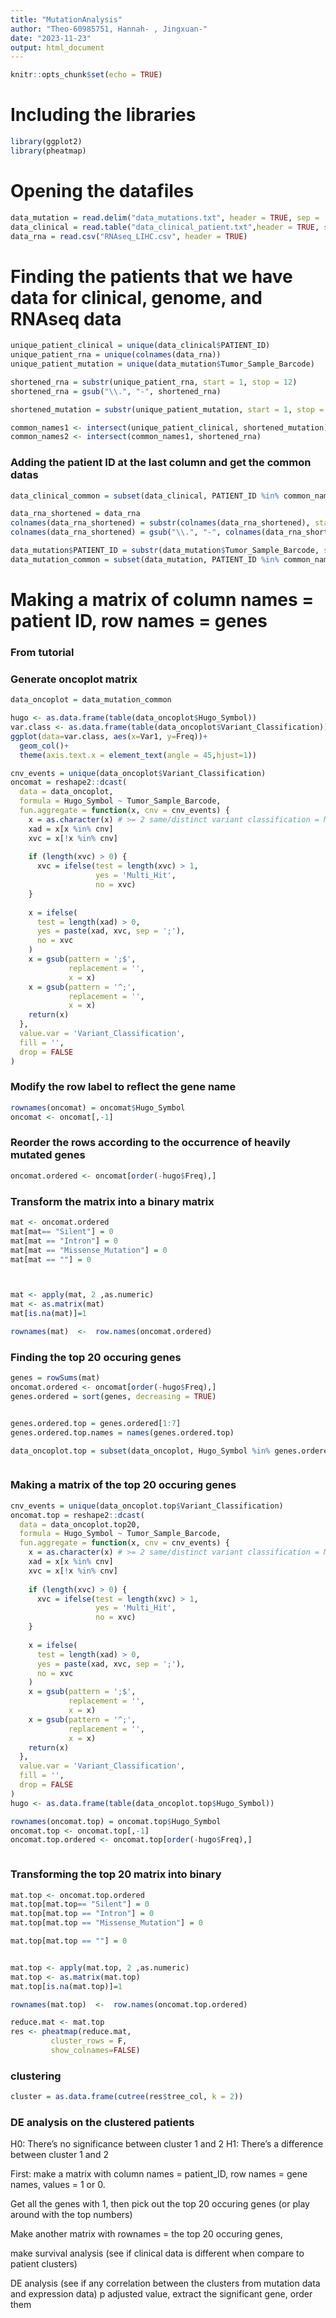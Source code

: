 ```yaml
---
title: "MutationAnalysis"
author: "Theo-60985751, Hannah- , Jingxuan-"
date: "2023-11-23"
output: html_document
---
```


```r
knitr::opts_chunk$set(echo = TRUE)
```

# Including the libraries

```r
library(ggplot2)
library(pheatmap)
```


# Opening the datafiles

```r
data_mutation = read.delim("data_mutations.txt", header = TRUE, sep = '\t')
data_clinical = read.table("data_clinical_patient.txt",header = TRUE, sep = '\t')
data_rna = read.csv("RNAseq_LIHC.csv", header = TRUE)
```

# Finding the patients that we have data for clinical, genome, and RNAseq data

```r
unique_patient_clinical = unique(data_clinical$PATIENT_ID)
unique_patient_rna = unique(colnames(data_rna))
unique_patient_mutation = unique(data_mutation$Tumor_Sample_Barcode)

shortened_rna = substr(unique_patient_rna, start = 1, stop = 12)
shortened_rna = gsub("\\.", "-", shortened_rna)

shortened_mutation = substr(unique_patient_mutation, start = 1, stop = 12)

common_names1 <- intersect(unique_patient_clinical, shortened_mutation)
common_names2 <- intersect(common_names1, shortened_rna)

```

###  Adding the patient ID at the last column and get the common datas
```r
data_clinical_common = subset(data_clinical, PATIENT_ID %in% common_names2)

data_rna_shortened = data_rna
colnames(data_rna_shortened) = substr(colnames(data_rna_shortened), start = 1, stop = 12)
colnames(data_rna_shortened) = gsub("\\.", "-", colnames(data_rna_shortened))

data_mutation$PATIENT_ID = substr(data_mutation$Tumor_Sample_Barcode, start = 1, stop = 12)
data_mutation_common = subset(data_mutation, PATIENT_ID %in% common_names2)
```

# Making a matrix of column names = patient ID, row names = genes



### From tutorial 
### Generate oncoplot matrix

```r
data_oncoplot = data_mutation_common

hugo <- as.data.frame(table(data_oncoplot$Hugo_Symbol))
var.class <- as.data.frame(table(data_oncoplot$Variant_Classification))
ggplot(data=var.class, aes(x=Var1, y=Freq))+
  geom_col()+
  theme(axis.text.x = element_text(angle = 45,hjust=1))
```

```r

cnv_events = unique(data_oncoplot$Variant_Classification)
oncomat = reshape2::dcast(
  data = data_oncoplot,
  formula = Hugo_Symbol ~ Tumor_Sample_Barcode,
  fun.aggregate = function(x, cnv = cnv_events) {
    x = as.character(x) # >= 2 same/distinct variant classification = Multi_Hit
    xad = x[x %in% cnv]
    xvc = x[!x %in% cnv]
    
    if (length(xvc) > 0) {
      xvc = ifelse(test = length(xvc) > 1,
                   yes = 'Multi_Hit',
                   no = xvc)
    }
    
    x = ifelse(
      test = length(xad) > 0,
      yes = paste(xad, xvc, sep = ';'),
      no = xvc
    )
    x = gsub(pattern = ';$',
             replacement = '',
             x = x)
    x = gsub(pattern = '^;',
             replacement = '',
             x = x)
    return(x)
  },
  value.var = 'Variant_Classification',
  fill = '',
  drop = FALSE
)
```

### Modify the row label to reflect the gene name
```r
rownames(oncomat) = oncomat$Hugo_Symbol
oncomat <- oncomat[,-1]
```

### Reorder the rows according to the occurrence of heavily mutated genes
```r
oncomat.ordered <- oncomat[order(-hugo$Freq),]
```

### Transform the matrix into a binary matrix
```r
mat <- oncomat.ordered
mat[mat== "Silent"] = 0
mat[mat == "Intron"] = 0
mat[mat == "Missense_Mutation"] = 0
mat[mat == ""] = 0



mat <- apply(mat, 2 ,as.numeric)
mat <- as.matrix(mat)
mat[is.na(mat)]=1

rownames(mat)  <-  row.names(oncomat.ordered)
```
### Finding the top 20 occuring genes
```r
genes = rowSums(mat)
oncomat.ordered <- oncomat[order(-hugo$Freq),]
genes.ordered = sort(genes, decreasing = TRUE)


genes.ordered.top = genes.ordered[1:7]
genes.ordered.top.names = names(genes.ordered.top)

data_oncoplot.top = subset(data_oncoplot, Hugo_Symbol %in% genes.ordered.top.names)



```

### Making a matrix of the top 20 occuring genes

```r
cnv_events = unique(data_oncoplot.top$Variant_Classification)
oncomat.top = reshape2::dcast(
  data = data_oncoplot.top20,
  formula = Hugo_Symbol ~ Tumor_Sample_Barcode,
  fun.aggregate = function(x, cnv = cnv_events) {
    x = as.character(x) # >= 2 same/distinct variant classification = Multi_Hit
    xad = x[x %in% cnv]
    xvc = x[!x %in% cnv]
    
    if (length(xvc) > 0) {
      xvc = ifelse(test = length(xvc) > 1,
                   yes = 'Multi_Hit',
                   no = xvc)
    }
    
    x = ifelse(
      test = length(xad) > 0,
      yes = paste(xad, xvc, sep = ';'),
      no = xvc
    )
    x = gsub(pattern = ';$',
             replacement = '',
             x = x)
    x = gsub(pattern = '^;',
             replacement = '',
             x = x)
    return(x)
  },
  value.var = 'Variant_Classification',
  fill = '',
  drop = FALSE
)
hugo <- as.data.frame(table(data_oncoplot.top$Hugo_Symbol))

rownames(oncomat.top) = oncomat.top$Hugo_Symbol
oncomat.top <- oncomat.top[,-1]
oncomat.top.ordered <- oncomat.top[order(-hugo$Freq),]



```

### Transforming the top 20 matrix into binary

```r
mat.top <- oncomat.top.ordered
mat.top[mat.top== "Silent"] = 0
mat.top[mat.top == "Intron"] = 0
mat.top[mat.top == "Missense_Mutation"] = 0

mat.top[mat.top == ""] = 0


mat.top <- apply(mat.top, 2 ,as.numeric)
mat.top <- as.matrix(mat.top)
mat.top[is.na(mat.top)]=1

rownames(mat.top)  <-  row.names(oncomat.top.ordered)
```


```r
reduce.mat <- mat.top
res <- pheatmap(reduce.mat,
         cluster_rows = F,
         show_colnames=FALSE)
```
### clustering
```r
cluster = as.data.frame(cutree(res$tree_col, k = 2))
```

### DE analysis on the clustered patients

H0: There's no significance between cluster 1 and 2
H1: There's a difference between cluster 1 and 2

First: make a matrix with column names = patient_ID, row names = gene names,
values = 1 or 0.

Get all the genes with 1, then pick out the top 20 occuring genes (or play around with the top numbers)

Make another matrix with rownames = the top 20 occuring genes, 

make survival analysis (see if clinical data is different when compare to patient clusters)

DE analysis (see if any correlation between the clusters from mutation data and expression data)
p adjusted value, extract the significant gene, order them
